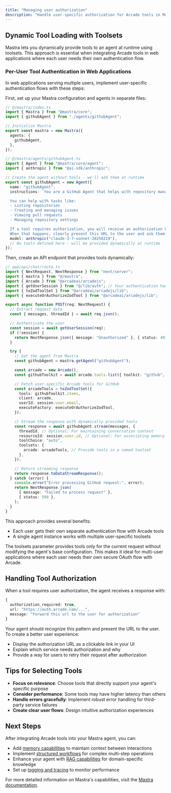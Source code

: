 ```yaml
---
title: "Managing user authorization"
description: "Handle user-specific authorization for Arcade tools in Mastra applications."
---
```



## Dynamic Tool Loading with Toolsets

Mastra lets you dynamically provide tools to an agent at runtime using toolsets. This approach is essential when integrating Arcade tools in web applications where each user needs their own authentication flow.

### Per-User Tool Authentication in Web Applications

In web applications serving multiple users, implement user-specific authentication flows with these steps:

First, set up your Mastra configuration and agents in separate files:

```typescript
// @/mastra/index.ts
import { Mastra } from "@mastra/core";
import { githubAgent } from "./agents/githubAgent";

// Initialize Mastra
export const mastra = new Mastra({
  agents: {
    githubAgent,
  },
});
```

```typescript
// @/mastra/agents/githubAgent.ts
import { Agent } from "@mastra/core/agent";
import { anthropic } from "@ai-sdk/anthropic";

// Create the agent without tools - we'll add them at runtime
export const githubAgent = new Agent({
  name: "githubAgent",
  instructions: `You are a GitHub Agent that helps with repository management.

  You can help with tasks like:
  - Listing repositories
  - Creating and managing issues
  - Viewing pull requests
  - Managing repository settings

  If a tool requires authorization, you will receive an authorization URL.
  When that happens, clearly present this URL to the user and ask them to visit it to grant permissions.`,
  model: anthropic("claude-3-7-sonnet-20250219"),
  // No tools defined here - will be provided dynamically at runtime
});
```

Then, create an API endpoint that provides tools dynamically:

```typescript
// app/api/chat/route.ts
import { NextRequest, NextResponse } from "next/server";
import { mastra } from "@/mastra";
import { Arcade } from "@arcadeai/arcadejs";
import { getUserSession } from "@/lib/auth"; // Your authentication handling
import { toZodToolSet } from "@arcadeai/arcadejs/lib";
import { executeOrAuthorizeZodTool } from "@arcadeai/arcadejs/lib";

export async function POST(req: NextRequest) {
  // Extract request data
  const { messages, threadId } = await req.json();

  // Authenticate the user
  const session = await getUserSession(req);
  if (!session) {
    return NextResponse.json({ message: "Unauthorized" }, { status: 401 });
  }

  try {
    // Get the agent from Mastra
    const githubAgent = mastra.getAgent("githubAgent");

    const arcade = new Arcade();
    const githubToolkit = await arcade.tools.list({ toolkit: "github", limit: 30 });

    // Fetch user-specific Arcade tools for GitHub
    const arcadeTools = toZodToolSet({
      tools: githubToolkit.items,
      client: arcade,
      userId: session.user.email,
      executeFactory: executeOrAuthorizeZodTool,
    });

    // Stream the response with dynamically provided tools
    const response = await githubAgent.stream(messages, {
      threadId, // Optional: For maintaining conversation context
      resourceId: session.user.id, // Optional: For associating memory with user
      toolChoice: "auto",
      toolsets: {
        arcade: arcadeTools, // Provide tools in a named toolset
      },
    });

    // Return streaming response
    return response.toDataStreamResponse();
  } catch (error) {
    console.error("Error processing GitHub request:", error);
    return NextResponse.json(
      { message: "Failed to process request" },
      { status: 500 },
    );
  }
}
```

This approach provides several benefits:

- Each user gets their own separate authentication flow with Arcade tools
- A single agent instance works with multiple user-specific toolsets

<Callout type="info">The toolsets parameter provides tools only for the current request without modifying the agent's base configuration. This makes it ideal for multi-user applications where each user needs their own secure OAuth flow with Arcade.</Callout>

## Handling Tool Authorization

When a tool requires user authorization, the agent receives a response with:

```typescript
{
  authorization_required: true,
  url: "https://auth.arcade.com/...",
  message: "Forward this url to the user for authorization"
}
```

Your agent should recognize this pattern and present the URL to the user. To create a better user experience:

- Display the authorization URL as a clickable link in your UI
- Explain which service needs authorization and why
- Provide a way for users to retry their request after authorization

## Tips for Selecting Tools

- **Focus on relevance**: Choose tools that directly support your agent's specific purpose
- **Consider performance**: Some tools may have higher latency than others
- **Handle errors gracefully**: Implement robust error handling for third-party service failures
- **Create clear user flows**: Design intuitive authorization experiences

## Next Steps

After integrating Arcade tools into your Mastra agent, you can:

- Add [memory capabilities](https://mastra.ai/docs/agents/agent-memory) to maintain context between interactions
- Implement [structured workflows](https://mastra.ai/docs/workflows/overview) for complex multi-step operations
- Enhance your agent with [RAG capabilities](https://mastra.ai/docs/rag/overview) for domain-specific knowledge
- Set up [logging and tracing](https://mastra.ai/docs/observability/logging) to monitor performance

For more detailed information on Mastra's capabilities, visit the [Mastra documentation](https://mastra.ai/docs).
